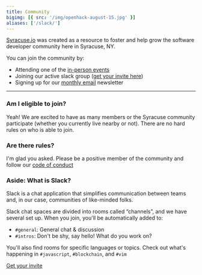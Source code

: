 ```yaml
---
title: Community
bigimg: [{ src: '/img/openhack-august-15.jpg' }]
aliases: ['/slack/']
---
```


[Syracuse.io](/) was created as a resource to foster and help grow the software developer
community here in Syracuse, NY.

You can join the community by:

- Attending one of the [in-person events](/groups)
- Joining our active slack group ([get your invite here](https://slackacuse.herokuapp.com))
- Signing up for our [monthly email](https://tinyletter.com/syracuseio) newsletter

---

### Am I eligible to join?

Yeah! We are excited to have as many members or the Syracuse community
participate (whether you currently live nearby or not). There are no
hard rules on who is able to join.

### Are there rules?

I'm glad you asked. Please be a positive member of the community and follow
our [code of conduct](/code-of-conduct)

<div class='well small'>

### Aside: What is Slack?

Slack is a chat application that simplifies communication between
teams and, in our case, communities of like-minded folks.

Slack chat spaces are divided into rooms called “channels”,
and we have several set up. When you join, you'll be
automatically added to:

- `#general`: General chat & discussion
- `#intros`: Don't be shy, say hello! What do you work on?

You'll also find rooms for specific languages or topics. Check out what's happening in `#javascript`, `#blockchain`, and `#vim`

<!--<script async defer src="https://syracuseio.now.sh/slackin.js?large"></script>-->
  <p class='text-center'>
  <a href="//slackacuse.herokuapp.com" class='btn btn-default btn-lg '>Get your invite <i class="fa fa-slack"></i></a>
  </p>

</div>
